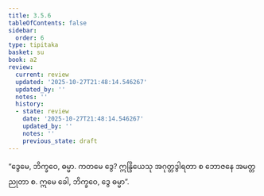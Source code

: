 ```yaml
---
title: 3.5.6
tableOfContents: false
sidebar:
  order: 6
type: tipitaka
basket: su
book: a2
review:
  current: review
  updated: '2025-10-27T21:48:14.546267'
  updated_by: ''
  notes: ''
  history:
  - state: review
    date: '2025-10-27T21:48:14.546267'
    updated_by: ''
    notes: ''
    previous_state: draft
---
```



<ReviewStatus review={frontmatter.review} showDetails={true} />

<HypothesisAnnotation frontmatter={frontmatter} />

<DynamicBreadcrumb />

<Division number="169" book="a2" e="ch" v="15" p="93">

<Paragraph number="262" book="a2">
“ဒွေမေ, ဘိက္ခဝေ, ဓမ္မာ. ကတမေ ဒွေ? ဣန္ဒြိယေသု အဂုတ္တဒွါရတာ စ ဘောဇနေ အမတ္တညုတာ စ. ဣမေ ခေါ, ဘိက္ခဝေ, ဒွေ ဓမ္မာ”.
</Paragraph>
</Division>
